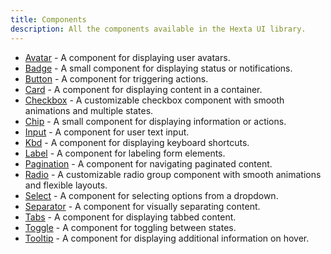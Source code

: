 ```yaml
---
title: Components
description: All the components available in the Hexta UI library.
---
```


- [Avatar](/docs/ui/avatar) - A component for displaying user avatars.
- [Badge](/docs/ui/badge) - A small component for displaying status or notifications.
- [Button](/docs/ui/button) - A component for triggering actions.
- [Card](/docs/ui/card) - A component for displaying content in a container.
- [Checkbox](/docs/ui/checkbox) - A customizable checkbox component with smooth animations and multiple states.
- [Chip](/docs/ui/chip) - A small component for displaying information or actions.
- [Input](/docs/ui/input) - A component for user text input.
- [Kbd](/docs/ui/kbd) - A component for displaying keyboard shortcuts.
- [Label](/docs/ui/label) - A component for labeling form elements.
- [Pagination](/docs/ui/pagination) - A component for navigating paginated content.
- [Radio](/docs/ui/radio) - A customizable radio group component with smooth animations and flexible layouts.
- [Select](/docs/ui/select) - A component for selecting options from a dropdown.
- [Separator](/docs/ui/separator) - A component for visually separating content.
- [Tabs](/docs/ui/tabs) - A component for displaying tabbed content.
- [Toggle](/docs/ui/toggle) - A component for toggling between states.
- [Tooltip](/docs/ui/tooltip) - A component for displaying additional information on hover.
